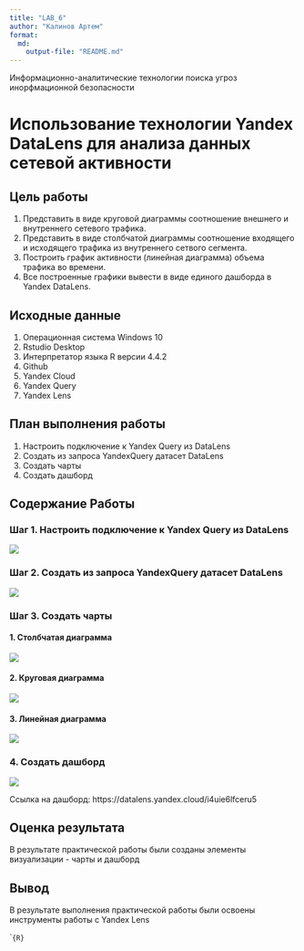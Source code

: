 ```yaml
---
title: "LAB_6"
author: "Калинов Артем"
format:
  md:
    output-file: "README.md"
---
```


Информационно-аналитические технологии поиска угроз инорфмационной безопасности

# Использование технологии Yandex DataLens для анализа данных сетевой активности

## Цель работы

1. Представить в виде круговой диаграммы соотношение внешнего и внутреннего сетевого трафика.
2. Представить в виде столбчатой диаграммы соотношение входящего и исходящего трафика из внутреннего сетвого сегмента.
3. Построить график активности (линейная диаграмма) объема трафика во времени.
4. Все построенные графики вывести в виде единого дашборда в Yandex DataLens.

## Исходные данные

1.  Операционная система Windows 10
2.  Rstudio Desktop
3.  Интерпретатор языка R версии 4.4.2
4.  Github
5.  Yandex Cloud
6.  Yandex Query
7.  Yandex Lens

## План выполнения работы

1.  Настроить подключение к Yandex Query из DataLens
2.  Создать из запроса YandexQuery датасет DataLens
3.  Создать чарты
4.  Создать дашборд

## Содержание Работы

### Шаг 1. Настроить подключение к Yandex Query из DataLens

![](./Images/1.png)

### Шаг 2. Создать из запроса YandexQuery датасет DataLens

![](./Images/2.png)

### Шаг 3. Создать чарты

#### 1. Столбчатая диаграмма

![](./Images/3.png)

#### 2. Круговая диаграмма

![](./Images/4.png)

#### 3. Линейная диаграмма

![](./Images/5.png)

### 4. Создать дашборд

![](./Images/6.png)

Ссылка на дашборд: https://datalens.yandex.cloud/i4uie6lfceru5

## Оценка результата

В результате практической работы были созданы элементы визуализации - чарты и дашборд

## Вывод

В результате выполнения практической работы были освоены инструменты работы с Yandex Lens

```{R}``